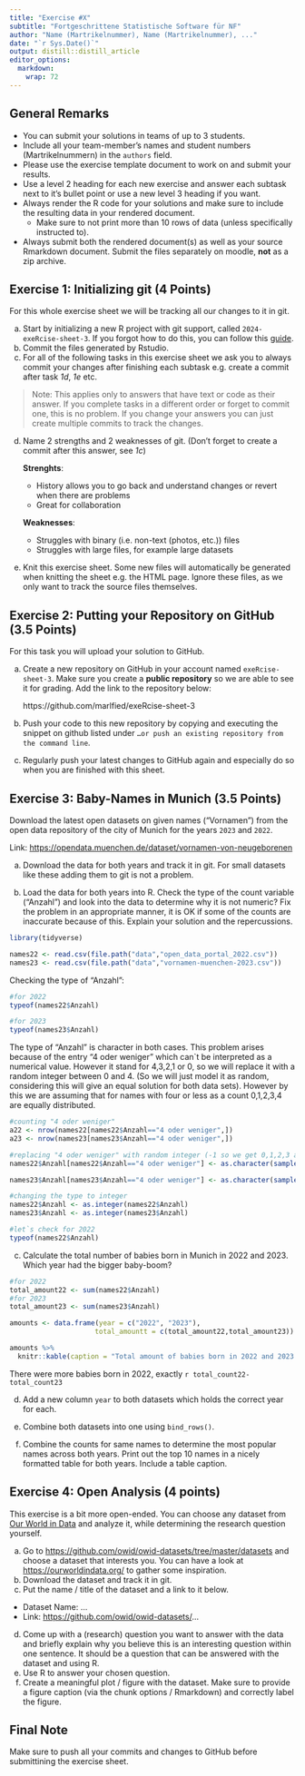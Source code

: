 ```yaml
---
title: "Exercise #X"
subtitle: "Fortgeschrittene Statistische Software für NF"
author: "Name (Martrikelnummer), Name (Martrikelnummer), ..."
date: "`r Sys.Date()`"
output: distill::distill_article
editor_options: 
  markdown: 
    wrap: 72
---
```


## General Remarks

-   You can submit your solutions in teams of up to 3 students.
-   Include all your team-member's names and student numbers
    (Martrikelnummern) in the `authors` field.
-   Please use the exercise template document to work on and submit your
    results.
-   Use a level 2 heading for each new exercise and answer each subtask
    next to it's bullet point or use a new level 3 heading if you want.
-   Always render the R code for your solutions and make sure to include
    the resulting data in your rendered document.
    -   Make sure to not print more than 10 rows of data (unless
        specifically instructed to).
-   Always submit both the rendered document(s) as well as your source
    Rmarkdown document. Submit the files separately on moodle, **not**
    as a zip archive.

## Exercise 1: Initializing git (4 Points)

For this whole exercise sheet we will be tracking all our changes to it
in git.

a)  Start by initializing a new R project with git support, called
    `2024-exeRcise-sheet-3`. If you forgot how to do this, you can
    follow this
    [guide](https://malikaihle.github.io/Introduction-RStudio-Git-GitHub/rstudio_project.html).
b)  Commit the files generated by Rstudio.
c)  For all of the following tasks in this exercise sheet we ask you to
    always commit your changes after finishing each subtask e.g. create
    a commit after task *1d*, *1e* etc.

> Note: This applies only to answers that have text or code as their
> answer. If you complete tasks in a different order or forget to commit
> one, this is no problem. If you change your answers you can just
> create multiple commits to track the changes.

d)  Name 2 strengths and 2 weaknesses of git. (Don't forget to create a
    commit after this answer, see *1c*)

    **Strenghts**:

    -   History allows you to go back and understand changes or revert
        when there are problems
    -   Great for collaboration
    
    **Weaknesses**:
    -   Struggles with binary (i.e. non-text (photos, etc.)) files
    -   Struggles with large files, for example large datasets 

e)  Knit this exercise sheet. Some new files will automatically be
    generated when knitting the sheet e.g. the HTML page. Ignore these
    files, as we only want to track the source files themselves.

## Exercise 2: Putting your Repository on GitHub (3.5 Points)

For this task you will upload your solution to GitHub.

a)  Create a new repository on GitHub in your account named
    `exeRcise-sheet-3`. Make sure you create a **public repository** so
    we are able to see it for grading. Add the link to the repository
    below:
    
    https://github.com/marlfied/exeRcise-sheet-3
    
b)  Push your code to this new repository by copying and executing the
    snippet on github listed under
    `…or push an existing repository from the command line`.
c)  Regularly push your latest changes to GitHub again and especially do
    so when you are finished with this sheet.

## Exercise 3: Baby-Names in Munich (3.5 Points)

Download the latest open datasets on given names ("Vornamen") from the
open data repository of the city of Munich for the years `2023` and
`2022`.

Link: <https://opendata.muenchen.de/dataset/vornamen-von-neugeborenen>

a)  Download the data for both years and track it in git. For small
    datasets like these adding them to git is not a problem.

b)  Load the data for both years into R. Check the type of the count
    variable ("Anzahl") and look into the data to determine why it is
    not numeric? Fix the problem in an appropriate manner, it is OK if
    some of the counts are inaccurate because of this. Explain your
    solution and the repercussions.
    
```r
library(tidyverse)
```

    
```r
names22 <- read.csv(file.path("data","open_data_portal_2022.csv"))
names23 <- read.csv(file.path("data","vornamen-muenchen-2023.csv"))
```

Checking the type of "Anzahl":
```r
#for 2022
typeof(names22$Anzahl)
```
```r
#for 2023
typeof(names23$Anzahl)
```
The type of "Anzahl" is character in both cases. This problem arises because of the entry "4 oder weniger" which can`t be interpreted as a numerical value.
However it stand for 4,3,2,1 or 0, so we will replace it with a random integer between 0 and 4. (So we will just model it as random, considering this will give an equal solution for both data sets).
However by this we are assuming that for names with four or less as a count 0,1,2,3,4 are equally distributed.


```r
#counting "4 oder weniger"
a22 <- nrow(names22[names22$Anzahl=="4 oder weniger",])
a23 <- nrow(names23[names23$Anzahl=="4 oder weniger",])

#replacing "4 oder weniger" with random integer (-1 so we get 0,1,2,3 and 4)
names22$Anzahl[names22$Anzahl=="4 oder weniger"] <- as.character(sample.int(5, a22, replace=TRUE)-1)

names23$Anzahl[names23$Anzahl=="4 oder weniger"] <- as.character(sample.int(5,a23, replace=TRUE)-1)

#changing the type to integer
names22$Anzahl <- as.integer(names22$Anzahl)
names23$Anzahl <- as.integer(names23$Anzahl)
```

```r
#let`s check for 2022
typeof(names22$Anzahl)
```


c)  Calculate the total number of babies born in Munich in 2022
    and 2023. Which year had the bigger baby-boom?
    
```r
#for 2022
total_amount22 <- sum(names22$Anzahl)
#for 2023
total_amount23 <- sum(names23$Anzahl)

amounts <- data.frame(year = c("2022", "2023"),
                     total_amountt = c(total_amount22,total_amount23))
```

```r
amounts %>%
  knitr::kable(caption = "Total amount of babies born in 2022 and 2023 in Munich")
```
There were more babies born in 2022, exactly `r total_count22-total_count23`

d)  Add a new column `year` to both datasets which holds the correct
    year for each.

e)  Combine both datasets into one using `bind_rows()`.

f)  Combine the counts for same names to determine the most popular
    names across both years. Print out the top 10 names in a nicely
    formatted table for both years. Include a table caption.

## Exercise 4: Open Analysis (4 points)

This exercise is a bit more open-ended. You can choose any dataset from
[Our World in Data](https://ourworldindata.org/) and analyze it, while
determining the research question yourself.

a)  Go to <https://github.com/owid/owid-datasets/tree/master/datasets>
    and choose a dataset that interests you. You can have a look at
    <https://ourworldindata.org/> to gather some inspiration.
b)  Download the dataset and track it in git.
c)  Put the name / title of the dataset and a link to it below.

-   Dataset Name: ...
-   Link: <https://github.com/owid/owid-datasets/>...

d)  Come up with a (research) question you want to answer with the data
    and briefly explain why you believe this is an interesting question
    within one sentence. It should be a question that can be answered
    with the dataset and using R.
e)  Use R to answer your chosen question.
f)  Create a meaningful plot / figure with the dataset. Make sure to
    provide a figure caption (via the chunk options / Rmarkdown) and
    correctly label the figure.

## Final Note

Make sure to push all your commits and changes to GitHub before
submittining the exercise sheet.
